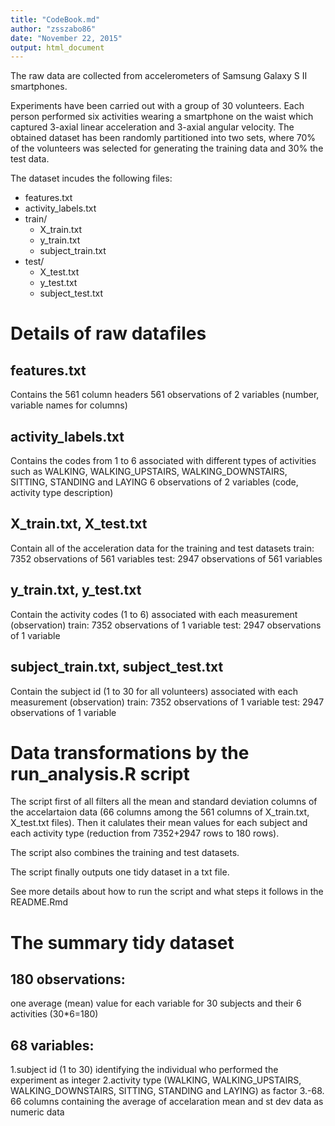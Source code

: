 ```yaml
---
title: "CodeBook.md"
author: "zsszabo86"
date: "November 22, 2015"
output: html_document
---
```


The raw data are collected from accelerometers of Samsung Galaxy S II smartphones.

Experiments have been carried out with a group of 30 volunteers. Each person performed six activities wearing a smartphone on the waist which captured 3-axial linear acceleration and 3-axial angular velocity. The obtained dataset has been randomly partitioned into two sets, where 70% of the volunteers was selected for generating the training data and 30% the test data. 

The dataset incudes the following files:

- features.txt
- activity_labels.txt
- train/
    * X_train.txt
    * y_train.txt
    * subject_train.txt
- test/
    * X_test.txt
    * y_test.txt
    * subject_test.txt

# Details of raw datafiles

## features.txt
Contains the 561 column headers
561 observations of 2 variables (number, variable names for columns)

## activity_labels.txt
Contains the codes from 1 to 6 associated with different types of activities such as WALKING, WALKING_UPSTAIRS, WALKING_DOWNSTAIRS, SITTING, STANDING and LAYING
6 observations of 2 variables (code, activity type description)

## X_train.txt, X_test.txt
Contain all of the acceleration data for the training and test datasets
train: 7352 observations of 561 variables
test: 2947 observations of 561 variables

## y_train.txt, y_test.txt
Contain the activity codes (1 to 6) associated with each measurement (observation)
train: 7352 observations of 1 variable
test: 2947 observations of 1 variable

## subject_train.txt, subject_test.txt
Contain the subject id (1 to 30 for all volunteers) associated with each measurement (observation)
train: 7352 observations of 1 variable
test: 2947 observations of 1 variable

# Data transformations by the run_analysis.R script

The script first of all filters all the mean and standard deviation columns of the accelartaion data (66 columns among the 561 columns of X_train.txt, X_test.txt files). 
Then it calulates their mean values for each subject and each activity type (reduction from 7352+2947 rows to 180 rows). 

The script also combines the training and test datasets.

The script finally outputs one tidy dataset in a txt file.

See more details about how to run the script and what steps it follows in the README.Rmd

# The summary tidy dataset

## 180 observations: 
one average (mean) value for each variable for 30 subjects and their 6 activities (30*6=180)

## 68 variables: 
1.subject id (1 to 30) identifying the individual who performed the experiment as integer
2.activity type (WALKING, WALKING_UPSTAIRS, WALKING_DOWNSTAIRS, SITTING, STANDING and LAYING) as factor
3.-68. 66 columns containing the average of accelaration mean and st dev data as numeric data